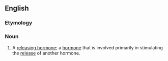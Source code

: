 ==English==

===Etymology===
{{suffix|en|liberate|in}}

===Noun===
{{en-noun}}

# {{lb|en|endocrinology}} A [[releasing hormone]]; a [[hormone]] that is involved primarily in stimulating the [[release]] of another hormone.